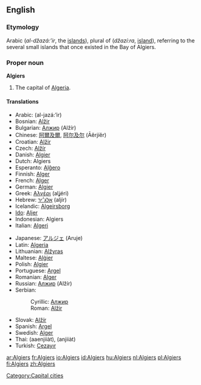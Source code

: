 {{wikipedia}}
==English==

===Etymology===
Arabic {{Arab|[[الجزائر]]}} (''al-džazá:’ir'', the [[islands]]), plural of {{Arab|[[جزيرة]]}} (''džazí:ra'', [[island]]), referring to the several small islands that once existed in the Bay of Algiers.

===Proper noun===
'''Algiers'''

# The capital of [[Algeria]].

====Translations====
{{top}}
* Arabic: {{Arab|[[الجزائر]]}} (al-jazá:’ir) {{p}}
* Bosnian: [[Alžir#Bosnian|Alžir]] {{m}}
* Bulgarian: [[Алжир]] (Alžír) {{m}}
* Chinese: [[阿爾及爾]], [[阿尔及尔]] (Āěrjíěr)
* Croatian: [[Alžir]]
* Czech: [[Alžír]] {{m}}
* Danish: [[Algier]]
* Dutch: Algiers
* Esperanto: [[Alĝero]]
* Finnish: [[Alger]]
* French: [[Alger]]
* German: [[Algier]]
* Greek: [[Αλγέρι]] (alʝéri) {{n}}
* Hebrew: [[אלג׳יר]] (aljír)
* Icelandic: [[Algeirsborg]]
* [[Ido]]: [[Aljer]]
* Indonesian: Algiers
* Italian: [[Algeri]]
{{mid}}
* Japanese: [[アルジェ]] (Aruje)
* Latin: [[Algeria]] {{f}}
* Lithuanian: [[Alžyras]]
* Maltese: [[Alġier]]
* Polish: [[Algier]] {{m}}
* Portuguese: [[Argel]] {{m}}
* Romanian: [[Alger]]
* Russian: [[Алжир]] (Alžír) {{m}}
* Serbian:
*: Cyrillic: [[Алжир]] {{m}}
*: Roman: [[Alžir#Serbian|Alžir]] {{m}}
* Slovak: [[Alžír]] {{m}}
* Spanish: [[Argel]] {{m}}
* Swedish: [[Alger]]
* Thai: {{Thai|[[แอลเจียร์ส]]}} (aaenjiiàt), {{Thai|[[อัลเจียร์ส]]}} (anjiiàt)
* Turkish: [[Cezayır]]
{{bottom}}

[[Category:Capital cities]]

[[ar:Algiers]]
[[fr:Algiers]]
[[io:Algiers]]
[[id:Algiers]]
[[hu:Algiers]]
[[nl:Algiers]]
[[pl:Algiers]]
[[fi:Algiers]]
[[zh:Algiers]]